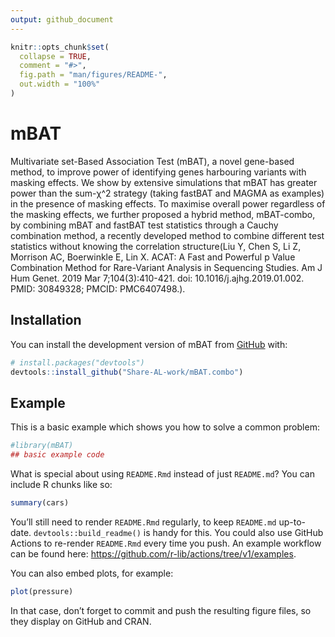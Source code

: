 ```yaml
---
output: github_document
---
```


<!-- README.md is generated from README.Rmd. Please edit that file -->

```r
knitr::opts_chunk$set(
  collapse = TRUE,
  comment = "#>",
  fig.path = "man/figures/README-",
  out.width = "100%"
)
```

# mBAT

<!-- badges: start -->
<!-- badges: end -->

Multivariate set-Based Association Test (mBAT), a novel gene-based method, to improve power of identifying genes harbouring variants with masking effects.
We show by extensive simulations that mBAT has greater power than the sum-χ^2 strategy (taking fastBAT and MAGMA as examples) in the presence of masking effects. 
To maximise overall power regardless of the masking effects, we further proposed a hybrid method, mBAT-combo, by combining mBAT and fastBAT test statistics through a Cauchy combination method, a recently developed method to combine different test statistics without knowing the correlation structure(Liu Y, Chen S, Li Z, Morrison AC, Boerwinkle E, Lin X. ACAT: A Fast and Powerful p Value Combination Method for Rare-Variant Analysis in Sequencing Studies. Am J Hum Genet. 2019 Mar 7;104(3):410-421. doi: 10.1016/j.ajhg.2019.01.002. PMID: 30849328; PMCID: PMC6407498.).

## Installation

You can install the development version of mBAT from [GitHub](https://github.com/) with:

``` r
# install.packages("devtools")
devtools::install_github("Share-AL-work/mBAT.combo")
```

## Example

This is a basic example which shows you how to solve a common problem:

```r
#library(mBAT)
## basic example code
```

What is special about using `README.Rmd` instead of just `README.md`? You can include R chunks like so:

```r
summary(cars)
```

You'll still need to render `README.Rmd` regularly, to keep `README.md` up-to-date. `devtools::build_readme()` is handy for this. You could also use GitHub Actions to re-render `README.Rmd` every time you push. An example workflow can be found here: <https://github.com/r-lib/actions/tree/v1/examples>.

You can also embed plots, for example:

```r
plot(pressure)
```

In that case, don't forget to commit and push the resulting figure files, so they display on GitHub and CRAN.
